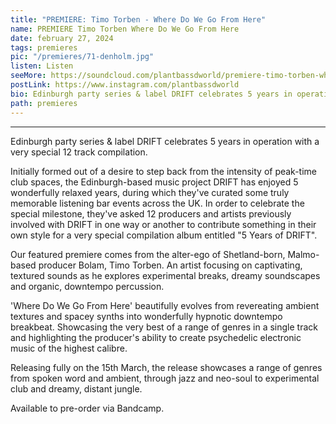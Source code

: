 ---
title: "PREMIERE: Timo Torben - Where Do We Go From Here"
name: PREMIERE Timo Torben Where Do We Go From Here
date: february 27, 2024
tags: premieres
pic: "/premieres/71-denholm.jpg"
listen: Listen
seeMore: https://soundcloud.com/plantbassdworld/premiere-timo-torben-where-do-we-go-from-here
postLink: https://www.instagram.com/plantbassdworld
bio: Edinburgh party series & label DRIFT celebrates 5 years in operation with a very special 12 track compilation.
path: premieres
---

<SoundCloud url="https://soundcloud.com/plantbassdworld/premiere-timo-torben-where-do-we-go-from-here" />

<hr />

Edinburgh party series & label DRIFT celebrates 5 years in operation with a very special 12 track compilation.

Initially formed out of a desire to step back from the intensity of peak-time club spaces, the Edinburgh-based music project DRIFT has enjoyed 5 wonderfully relaxed years, during which they've curated some truly memorable listening bar events across the UK. In order to celebrate the special milestone, they've asked 12 producers and artists previously involved with DRIFT in one way or another to contribute something in their own style for a very special compilation album entitled "5 Years of DRIFT".

Our featured premiere comes from the alter-ego of Shetland-born, Malmo-based producer Bolam, Timo Torben. An artist focusing on captivating, textured sounds as he explores experimental breaks, dreamy soundscapes and organic, downtempo percussion.

'Where Do We Go From Here' beautifully evolves from revereating ambient textures and spacey synths into wonderfully hypnotic downtempo breakbeat. Showcasing the very best of a range of genres in a single track and highlighting the producer's ability to create psychedelic electronic music of the highest calibre.

Releasing fully on the 15th March, the release showcases a range of genres from spoken word and ambient, through jazz and neo-soul to experimental club and dreamy, distant jungle.

Available to pre-order via Bandcamp.

